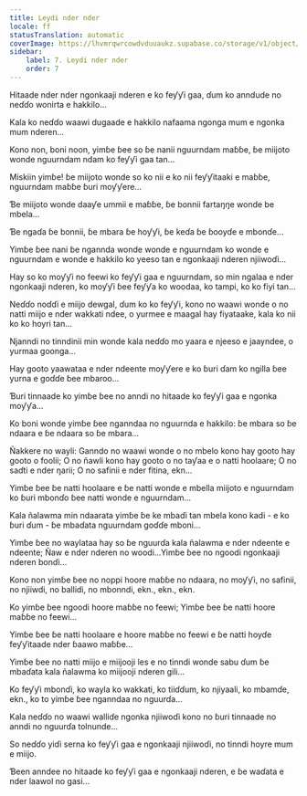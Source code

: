```yaml
---
title: Leydi nder nder
locale: ff
statusTranslation: automatic
coverImage: https://lhvmrqwrcowdvduuaukz.supabase.co/storage/v1/object/public/strapi-uploads/small_cover-tratado-de-psicologia-revolucionaria.webp-5e15e1cec4e0ebebcde5d7fc7565d8fd.webp
sidebar:
    label: 7. Leydi nder nder
    order: 7
---
```

Hitaade nder nder ngonkaaji nderen e ko feƴƴi gaa, ɗum ko anndude no neɗɗo wonirta e hakkilo...

Kala ko neɗɗo waawi dugaade e hakkilo nafaama ngonga mum e ngonka mum nderen...

Kono non, boni noon, yimɓe ɓee so ɓe nanii nguurndam maɓɓe, ɓe miijoto wonde nguurndam ndam ko feƴƴi gaa tan...

Miskiin yimɓe! ɓe miijoto wonde so ko nii e ko nii feƴƴitaaki e maɓɓe, nguurndam maɓɓe ɓuri moƴƴere...

Ɓe miijoto wonde daaƴe ummii e maɓɓe, ɓe bonnii fartaŋŋe wonde be mbela...

Ɓe ngaɗa ɓe bonnii, ɓe mbara ɓe hoƴƴi, ɓe keɗa ɓe ɓooyɗe e mbonɗe...

Yimɓe ɓee nani ɓe ngannda wonde wonde e nguurndam ko wonde e nguurndam e wonde e hakkilo ko yeeso tan e ngonkaaji nderen njiiwoɗi...

Hay so ko moƴƴi no feewi ko feƴƴi gaa e nguurndam, so min ngalaa e nder ngonkaaji nderen, ko moƴƴi ɓee feƴƴa ko woodaa, ko tampi, ko ko fiyi tan...

Neɗɗo noɗɗi e miijo dewgal, ɗum ko ko feƴƴi, kono no waawi wonde o no natti miijo e nder wakkati ndee, o yurmee e maagal hay fiyataake, kala ko nii ko ko hoyri tan...

Njanndi no tinndinii min wonde kala neɗɗo mo yaara e njeeso e jaayndee, o yurmaa goonga...

Hay gooto yaawataa e nder ndeente moƴƴere e ko ɓuri ɗam ko ngilla ɓee yurna e goɗɗe ɓee mbaroo...

Ɓuri tinnaade ko yimɓe ɓee no anndi no hitaade ko feƴƴi gaa e ngonka moƴƴa...

Ko boni wonde yimɓe ɓee nganndaa no nguurnda e hakkilo: ɓe mbara so ɓe ndaara e ɓe ndaara so ɓe mbara...

Ñakkere no wayli: Ganndo no waawi wonde o no mbelo kono hay gooto hay gooto o foolii; O no ñawli kono hay gooto o no taƴaa e o natti hoolaare; O no saɗti e nder ŋarii; O no safinii e nder fitina, ekn...

Yimɓe ɓee ɓe natti hoolaare e ɓe natti wonde e mbella miijoto e nguurndam ko ɓuri mbonɗo ɓee natti wonde e nguurndam...

Kala ñalawma min ndaarata yimɓe ɓe ke mbaɗi tan mbela kono kadi - e ko ɓuri ɗum - ɓe mbaɗata nguurndam goɗɗe mboni...

Yimɓe ɓee no waylataa hay so ɓe nguurɗa kala ñalawma e nder ndeente e ndeente; Ñaw e nder nderen no woodi...Yimɓe ɓee no ngoodi ngonkaaji nderen bonɗi...

Kono non yimɓe ɓee no noppi hoore maɓɓe no ndaara, no moƴƴi, no safinii, no njiiwdi, no ballidi, no mbonndi, ekn., ekn., ekn.

Ko yimɓe ɓee ngoodi hoore maɓɓe no feewi; Yimɓe ɓee ɓe natti hoore maɓɓe no feewi...

Yimɓe ɓee ɓe natti hoolaare e hoore maɓɓe no feewi e ɓe natti hoyɗe feƴƴitaade nder ɓaawo maɓɓe...

Yimɓe ɓee no natti miijo e miijooji les e no tinndi wonde sabu ɗum ɓe mbaɗata kala ñalawma ko miijooji nderen gili...

Ko feƴƴi mbonɗi, ko wayla ko wakkati, ko tiiɗɗum, ko njiyaali, ko mbamɗe, ekn., ko to yimɓe ɓee nganndaa no nguurɗa...

Kala neɗɗo no waawi walliɗe ngonka njiiwoɗi kono no ɓuri tinnaade no anndi no nguurɗa tolnunde...

So neɗɗo yiɗi serna ko feƴƴi gaa e ngonkaaji njiiwoɗi, no tinndi hoyre mum e miijo.

Ɓeen anndee no hitaade ko feƴƴi gaa e ngonkaaji nderen, e ɓe waɗata e nder laawol no gasi...

